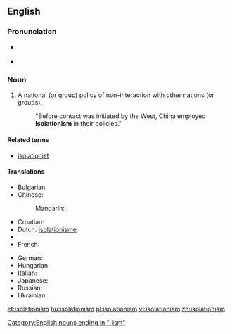 ==English==
{{wikipedia}}

===Pronunciation===
* {{a|Canada}} {{IPA|/ˌaɪsəˈleɪʃəˌnɪzəm/}}
* {{audio|en-ca-synth-isolationism.ogg|audio (Canada)}}

===Noun===
{{en-noun|-}}

# A national (or group) policy of non-interaction with other nations (or groups).
#: "Before contact was initiated by the West, China employed '''isolationism''' in their policies."

====Related terms====
* [[isolationist]]

====Translations====
{{trans-top|A national (or group) policy of non-interaction with other nations (or groups)}}
* Bulgarian: {{t|bg|изолационизъм|m|sc=Cyrl}}
* Chinese:
*: Mandarin: {{t|zh|孤立主義|sc=Hani}}, {{t|zh|孤立主义|tr=gūlìzhǔyì|sc=Hani}}
* Croatian: {{t-|hr|izolacionizam|m}}
* Dutch: [[isolationisme]] {{n}}
* {{trreq|Finnish}}
* French: {{t+|fr|isolationnisme|m}}
{{trans-mid}}
* German: {{t-|de|Isolationismus|m}}
* Hungarian: {{t-|hu|izolacionizmus}}
* Italian: {{t-|it|isolazionismo|m}}
* Japanese: {{t|ja|孤立主義|tr=こりつしゅぎ, koritsushugi|sc=Jpan}}
* Russian: {{t|ru|изоляционизм|m|tr=izoljacionízm}|sc=Cyrl}}
* Ukrainian: {{t|uk|ізоляціонізм|m|tr=izoljacionízm}|sc=Cyrl}}
{{trans-bottom}}

[[Category:English nouns ending in "-ism"]]

[[et:isolationism]]
[[hu:isolationism]]
[[pl:isolationism]]
[[vi:isolationism]]
[[zh:isolationism]]
